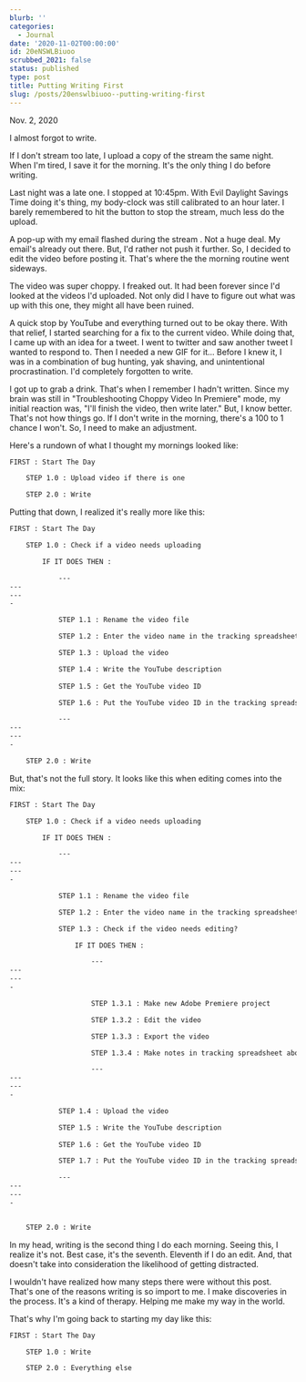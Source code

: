 ```yaml
---
blurb: ''
categories:
  - Journal
date: '2020-11-02T00:00:00'
id: 20eNSWLBiuoo
scrubbed_2021: false
status: published
type: post
title: Putting Writing First
slug: /posts/20enswlbiuoo--putting-writing-first
---
```


Nov. 2, 2020

I almost forgot to write. 

If I don't stream too late, I upload a copy of the stream the same night. When I'm tired, I save it for the morning. It's the only thing I do before writing. 

Last night was a late one. I stopped at 10:45pm. With Evil Daylight Savings Time doing it's thing, my body-clock was still calibrated to an hour later. I barely remembered to hit the button to stop the stream, much less do the upload. 

A pop-up with my email flashed during the stream . Not a huge deal. My email's already out there. But, I'd rather not push it further. So, I decided to edit the video before  posting it. That's where the the morning routine went sideways. 

The video was super choppy. I freaked out. It had been forever since I'd looked at the videos I'd uploaded. Not only did I have to figure out what was up with this one, they might all have been ruined.  

A quick stop by YouTube and everything turned out to be okay there. With that relief, I started searching for a fix to the current video. While doing that, I came up with an idea for a tweet. I went to twitter and saw another tweet I wanted to respond to. Then I needed a new GIF for it... Before I knew it, I was in a combination of bug hunting, yak shaving, and unintentional procrastination. I'd completely forgotten to write. 

I got up to grab a drink. That's when I remember I hadn't written. Since my brain was still in "Troubleshooting Choppy Video In Premiere" mode, my initial reaction was, "I'll finish the video, then write later." But, I know better. That's not how things go. If I don't write in the morning, there's a 100 to 1 chance I won't. So, I need to make an adjustment. 

Here's a rundown of what I thought my mornings looked like:

```txt
FIRST : Start The Day

    STEP 1.0 : Upload video if there is one

    STEP 2.0 : Write
```


Putting that down, I realized it's really more like this:


```txt
FIRST : Start The Day

    STEP 1.0 : Check if a video needs uploading 

        IF IT DOES THEN : 

            ---
---
---
-

            STEP 1.1 : Rename the video file 

            STEP 1.2 : Enter the video name in the tracking spreadsheet 

            STEP 1.3 : Upload the video 

            STEP 1.4 : Write the YouTube description 
            
            STEP 1.5 : Get the YouTube video ID

            STEP 1.6 : Put the YouTube video ID in the tracking spreadsheet

            ---
---
---
-

    STEP 2.0 : Write
```


But, that's not the full story. It looks like this when editing comes into the mix:

```txt
FIRST : Start The Day

    STEP 1.0 : Check if a video needs uploading 

        IF IT DOES THEN : 

            ---
---
---
-

            STEP 1.1 : Rename the video file 

            STEP 1.2 : Enter the video name in the tracking spreadsheet 

            STEP 1.3 : Check if the video needs editing?

                IF IT DOES THEN :

                    ---
---
---
-

                    STEP 1.3.1 : Make new Adobe Premiere project

                    STEP 1.3.2 : Edit the video

                    STEP 1.3.3 : Export the video 

                    STEP 1.3.4 : Make notes in tracking spreadsheet about edits

                    ---
---
---
-

            STEP 1.4 : Upload the video 

            STEP 1.5 : Write the YouTube description 
            
            STEP 1.6 : Get the YouTube video ID

            STEP 1.7 : Put the YouTube video ID in the tracking spreadsheet

            ---
---
---
-


    STEP 2.0 : Write
```

In my head, writing is the second thing I do each morning. Seeing this, I realize it's not. Best case, it's the seventh. Eleventh if I do an edit. And, that doesn't take into consideration the likelihood of getting distracted. 

I wouldn't have realized how many steps there were without this post. That's one of the reasons writing is so import to me. I make discoveries in the process. It's a kind of therapy. Helping me make my way in the world. 

That's why I'm going back to starting my day like this:

```txt
FIRST : Start The Day

    STEP 1.0 : Write

    STEP 2.0 : Everything else
```
